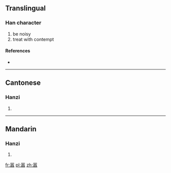 {{also|囂}}
==Translingual==

===Han character===
{{Han char|rn=30|rad=口|as=15|sn=18|four=|canj=口口一人口 (RRMOR)}}

# be noisy
# treat with contempt

====References====
* {{Han ref|kx=0213.171|hdz=10700.010|uh=56A3|ud=22179}}

----

==Cantonese==

===Hanzi===
{{yue-hanzi|jyut=|y=hiu1|tra=囂}}

# {{defn|lang=yue|sort=口15}}

----

==Mandarin==

===Hanzi===
{{cmn-hanzi|tra=囂|pin=[[xiāo]] ([[xiao1]])|wg=hsiao<sup>1</sup>}}

# {{defn|lang=cmn|sort=口15}}

[[fr:嚣]]
[[pl:嚣]]
[[zh:嚣]]